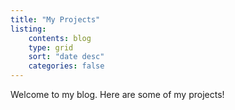 ```yaml
---
title: "My Projects"
listing:
    contents: blog
    type: grid
    sort: "date desc" 
    categories: false 
---
```


Welcome to my blog. Here are some of my projects!
